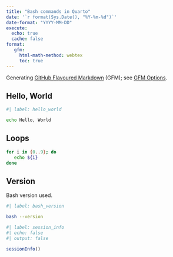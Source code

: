 ```yaml
---
title: "Bash commands in Quarto"
date: '`r format(Sys.Date(), "%Y-%m-%d")`'
date-format: "YYYY-MM-DD"
execute:
  echo: true
  cache: false
format:
   gfm:
     html-math-method: webtex
     toc: true
---
```


Generating [GitHub Flavoured
Markdown](https://quarto.org/docs/output-formats/gfm.html) (GFM); see [GFM
Options](https://quarto.org/docs/reference/formats/markdown/gfm.html).

## Hello, World

```bash
#| label: hello_world

echo Hello, World
```

## Loops

```bash
for i in {0..9}; do
   echo ${i}
done
```

## Version

Bash version used.

```bash
#| label: bash_version

bash --version
```

<!-- If I do not include a R code block, Jupyter Notebook is used and the
document does not render properly. -->

```r
#| label: session_info
#| echo: false
#| output: false

sessionInfo()
```
